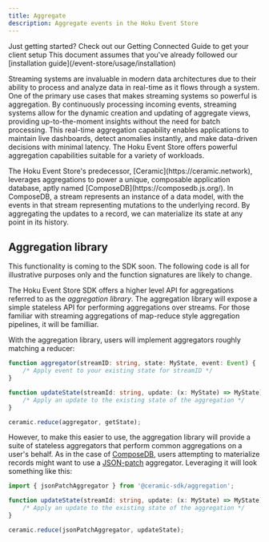 ```yaml
---
title: Aggregate
description: Aggregate events in the Hoku Event Store
---
```



<Callout>
Just getting started? Check out our Getting Connected Guide to get your client setup
This document assumes that you've already followed our [installation guide](/event-store/usage/installation)
</Callout>

Streaming systems are invaluable in modern data architectures due to their ability to process and analyze data in real-time as it flows through a system. One of the primary use cases that makes streaming systems so powerful is aggregation. By continuously processing incoming events, streaming systems allow for the dynamic creation and updating of aggregate views, providing up-to-the-moment insights without the need for batch processing. This real-time aggregation capability enables applications to maintain live dashboards, detect anomalies instantly, and make data-driven decisions with minimal latency. The Hoku Event Store offers powerful aggregation capabilities suitable for a variety of workloads.

<Callout type="info">
The Hoku Event Store's predecessor, [Ceramic](https://ceramic.network), leverages aggregations to power a unique, composable application database, aptly named [ComposeDB](https://composedb.js.org/). In ComposeDB, a stream represents an instance of a data model, with the events in that stream representing mutations to the underlying record. By aggregating the updates to a record, we can materialize its state at any point in its history.
</Callout>

## Aggregation library

<Callout type="warning">This functionality is coming to the SDK soon. The following code is all for illustrative purposes only and the function signatures are likely to change.</Callout>

The Hoku Event Store SDK offers a higher level API for aggregations referred to as the _aggregation library_. The aggregation library will expose a simple stateless API for performing aggregations over streams. For those familiar with streaming aggregations of map-reduce style aggregation pipelines, it will be familliar.

With the aggregation library, users will implement aggregators roughly matching a reducer:

```typescript
function aggregator(streamID: string, state: MyState, event: Event) {
    /* Apply event to your existing state for streamID */
}

function updateState(streamId: string, update: (x: MyState) => MyState) {
    /* Apply an update to the existing state of the aggregation */
}

ceramic.reduce(aggregator, getState);
```

However, to make this easier to use, the aggregation library will provide a suite of stateless aggregators that perform common aggregations on a user's behalf. As in the case of [ComposeDB](https://composedb.js.org), users attempting to materialize records might want to use a [JSON-patch](https://jsonpatch.com/) aggregator. Leveraging it will look something like this:

```typescript
import { jsonPatchAggregator } from '@ceramic-sdk/aggregation';

function updateState(streamId: string, update: (x: MyState) => MyState) {
    /* Apply an update to the existing state of the aggregation */
}

ceramic.reduce(jsonPatchAggregator, updateState);
```